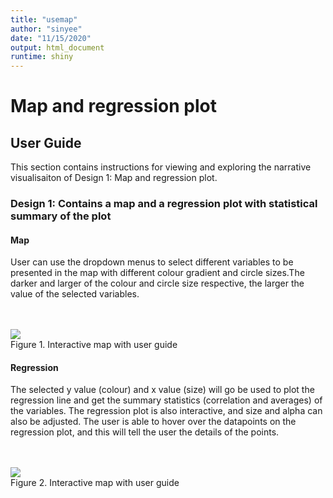 ---
title: "usemap"
author: "sinyee"
date: "11/15/2020"
output: html_document
runtime: shiny
---

# Map and regression plot
## User Guide
This section contains instructions for viewing and exploring the narrative visualisaiton of Design 1: Map and regression plot.

### Design 1: Contains a map and a regression plot with statistical summary of the plot
#### Map
User can use the dropdown menus to select different variables to be presented in the map with different colour gradient and circle sizes.The darker and larger of the colour and circle size respective, the larger the value of the selected variables. 

<br>  
![](map.png)  
Figure 1. Interactive map with user guide
<br>

#### Regression
The selected y value (colour) and x value (size) will go be used to plot the regression line and get the summary statistics (correlation and averages) of the variables. The regression plot is also interactive, and size and alpha can also be adjusted. The user is able to hover over the datapoints on the regression plot, and this will tell the user the details of the points.

<br>  
![](regression.png)  
Figure 2. Interactive map with user guide
<br>


